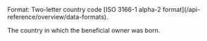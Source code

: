 <ResponseField name="Country" type="string">     
Format: Two-letter country code [ISO 3166-1 alpha-2 format](/api-reference/overview/data-formats).

The country in which the beneficial owner was born. 
</ResponseField>